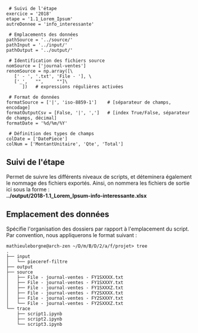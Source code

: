 <source lang="python3">
 # Suivi de l'étape
exercice = '2018'
etape = '1.1_Lorem_Ipsum'
autreDonnee = 'info_interessante'
 
 # Emplacements des données
pathSource = '../source/'
pathInput = '../input/'
pathOutput = '../output/'

 # Identification des fichiers source
nomSource = ['journal-ventes']
renomSource = np.array([\
   [' - ', '.txt', 'File - '], \
   ['_',   "",     ""]\
      ])   # expressions régulières activées

 # Format de données
formatSource = ['|', 'iso-8859-1']    # [séparateur de champs, encodage]
formatOutputCsv = [False, '|', ',']   # [index True/False, séparateur de champs, décimal]
formatDate = '%d/%m/%Y'

 # Définition des types de champs
colDate = ['DatePiece']
colNum = ['MontantUnitaire', 'Qte', 'Total']
</source>

== Suivi de l'étape ==

Permet de suivre les différents niveaux de scripts, et déteminera également le nommage des fichiers exportés.
Ainsi, on nommera les fichiers de sortie ici sous la forme : <br>
'''../output/2018-1.1_Lorem_Ipsum-info-interessante.xlsx'''

== Emplacement des données ==

Spécifie l'organisation des dossiers par rapport à l'emplacement du script. <br>
Par convention, nous appliquerons le format suivant :
<source>
mathieuleborgne@arch-zen ~/D/m/B/D/2/a/f/projet> tree
.
├── input
│   └── pieceref-filtre
├── output
├── source
│   ├── File - journal-ventes - FY1SXXXX.txt
│   ├── File - journal-ventes - FY1SXXXY.txt
│   ├── File - journal-ventes - FY1SXXXZ.txt
│   ├── File - journal-ventes - FY2SXXXX.txt
│   ├── File - journal-ventes - FY2SXXXY.txt
│   └── File - journal-ventes - FY2SXXXZ.txt
└── trace
    ├── script1.ipynb
    ├── script2.ipynb
    └── script3.ipynb
</source>

